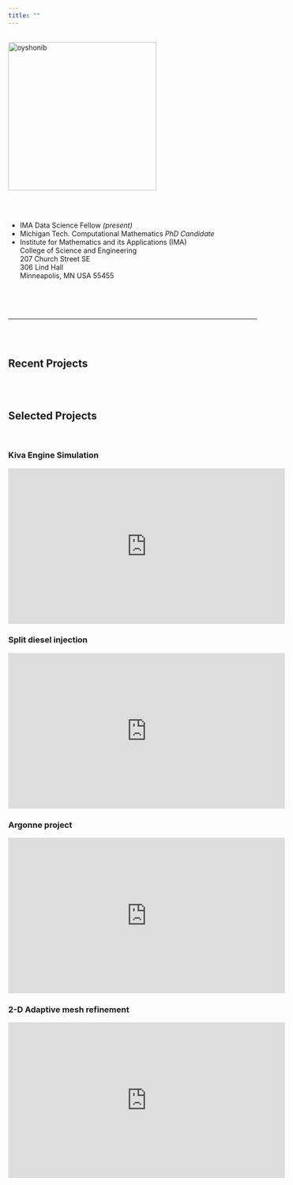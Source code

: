 ```yaml
---
title: ""
---
```




<!-- <script> -->
<!--   (function(i,s,o,g,r,a,m){i['GoogleAnalyticsObject']=r;i[r]=i[r]||function(){ -->
<!--   (i[r].q=i[r].q||[]).push(arguments)},i[r].l=1*new Date();a=s.createElement(o), -->
<!--   m=s.getElementsByTagName(o)[0];a.async=1;a.src=g;m.parentNode.insertBefore(a,m) -->
<!--   })(window,document,'script','https://www.google-analytics.com/analytics.js','ga'); -->

<!--   ga('create', 'UA-85450191-1', 'auto'); -->
<!--   ga('send', 'pageview'); -->

<!-- </script> -->
<!-- <br/><br/><br/><br/> -->


<div class="row">
<div class="col-xs-12 col-sm-5 text-center">
<br/>
<img src="figs/Olabanji_Shonibare.png" alt="oyshonib" style="width:300px;" align = "top"/> 
</div>
<br/><br/>
<div class="col-xs-12 col-sm-7">

* IMA Data Science Fellow *(present)*
* Michigan Tech. Computational Mathematics *PhD Candidate*
* Institute for Mathematics and its Applications (IMA) <br />
College of Science and Engineering <br />
207 Church Street SE <br />
306 Lind Hall <br />
Minneapolis, MN USA 55455

</div>
</div>


<br/><br/><br/>

***

<!-- <br/><br/> -->

<!-- <center> -->
<!-- <div class="scroll"> -->
<!-- <img src="https://raw.githubusercontent.com/LucyMcGowan/lucymcgowan.github.io/master/figs/DSC_0889.JPG" alt="car" style="height:225px;"/> -->
<!-- <img src="https://raw.githubusercontent.com/LucyMcGowan/lucymcgowan.github.io/master/figs/DSC_0170edit.jpg" alt="GrandCanyon" style="height:225px;"/> -->
<!-- <img src="https://raw.githubusercontent.com/LucyMcGowan/lucymcgowan.github.io/master/figs/DSC_2468.JPG" alt="Ireland" style="height: 225px;"/></div> -->
<!-- </center> -->

<!-- <br/><br/> -->

<!-- *** -->

<br/><br/>


## Recent Projects
<br/><br/>



## Selected Projects {.tabset}
<br/>

### Kiva Engine Simulation
<iframe width="560" height="315" src="https://www.youtube.com/embed/d3iTt5-Zx54?rel=0" frameborder="0" allowfullscreen></iframe>

### Split diesel injection
<iframe width="560" height="315" src="https://www.youtube.com/embed/qCeurhIZjM4?rel=0" frameborder="0" allowfullscreen></iframe>

### Argonne project
<iframe width="560" height="315" src="https://www.youtube.com/embed/xJiCVhFPwMg?rel=0" frameborder="0" allowfullscreen></iframe>

### 2-D Adaptive mesh refinement
<iframe width="560" height="315" src="https://www.youtube.com/embed/7lgABUVFqIM?rel=0" frameborder="0" allowfullscreen></iframe>



<!-- ### Nashville Housing Tool -->
<!-- Created a tool for incoming graduate students to help with housing decisions. -->

<!-- <iframe src="https://lucy.shinyapps.io/NashvilleMap/" style="border: none; width: 100%; height: 400px"></iframe> -->

<!-- <br/><br/><br/><br/><br/><br/> -->




<!-- ### Binomial Coverage -->
<!-- Created an application to facilitate an understanding of coverage probability. -->

<!-- <iframe src="https://lucy.shinyapps.io/BinomialCoverage/" style="border: none; width: 100%; height: 400px"></iframe> -->